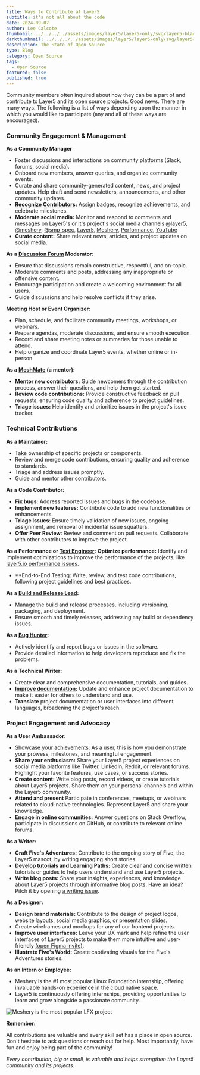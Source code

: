 ---
title: Ways to Contribute at Layer5
subtitle: it's not all about the code
date: 2024-09-07
author: Lee Calcote
thumbnail: ../../../../assets/images/layer5/layer5-only/svg/layer5-black.svg
darkthumbnail: ../../../../assets/images/layer5/layer5-only/svg/layer5-light-bg.svg
description: The State of Open Source
type: Blog
category: Open Source
tags:
  - Open Source
featured: false
published: true
---


<BlogWrapper>

<p><Link to="/community/members">Community members</Link> often inquired about how they can be a part of and contribute to Layer5 and its open source projects. Good news. There are many ways. The following is a list of ways depending upon the manner in which you would like to participate (any and all of these ways are encouraged).</p>

### Community Engagement & Management

**As a <Link to="/community/community-managers">Community Manager</Link>**
* Foster discussions and interactions on community platforms (Slack, forums, social media).
* <Link to="/newcomers">Onboard new members</Link>, answer queries, and organize community events.
* Curate and share community-generated content, news, and project updates. Help draft and send newsletters, announcements, and other community updates.
* **[Recognize Contributors](https://badges.layer5.io):** Assign badges, recognize achievements, and celebrate milestones.
* **Moderate social media:** Monitor and respond to comments and messages on Layer5's or it's project's social media channels [@layer5](https://x.com/layer5), [@meshery](https://x.com/mesheryio), [@smp_spec](https://x.com/smp_spec), [Layer5](https://www.linkedin.com/company/layer5), [Meshery](https://www.linkedin.com/showcase/meshery), [Performance](https://www.linkedin.com/showcase/service-mesh-performance), [YouTube](https://www.youtube.com/channel/UCFL1af7_wdnhHXL1InzaMvA?sub_confirmation=1)
* **Curate content:** Share relevant <Link to="/company/news">news</Link>, <Link to="/resources">articles</Link>, and <Link to="/projects">project</Link> updates on social media.

**As a [Discussion Forum](https://discuss.layer5.io) Moderator:**
* Ensure that discussions remain constructive, respectful, and on-topic.
* Moderate comments and posts, addressing any inappropriate or offensive content.
* Encourage participation and create a welcoming environment for all users.
* Guide discussions and help resolve conflicts if they arise.

**<Link to="/community/calendar">Meeting Host</Link> or <Link to="/communiity/events">Event Organizer</Link>:**
* Plan, schedule, and facilitate community meetings, workshops, or webinars.
* Prepare agendas, moderate discussions, and ensure smooth execution.
* Record and share meeting notes or summaries for those unable to attend.
* Help organize and coordinate Layer5 events, whether online or in-person.

**As a [MeshMate](https://layer5.io/community/meshmates) (a mentor):**
* **Mentor new contributors:**  Guide newcomers through the contribution process, answer their questions, and help them get started.
* **Review code contributions:**  Provide constructive feedback on pull requests, ensuring code quality and adherence to project guidelines.
* **Triage issues:**  Help identify and prioritize issues in the project's issue tracker.

### Technical Contributions

**As a Maintainer:**
* Take ownership of specific projects or components.
* Review and merge code contributions, ensuring quality and adherence to standards.
* Triage and address issues promptly.
* Guide and mentor other contributors.

**As a <Link to="/community/handbook/repository-overview">Code Contributor</Link>:**
* **Fix bugs:** Address reported issues and bugs in the codebase.
* **Implement new features:**  Contribute code to add new functionalities or enhancements.
* **Triage Issues**: Ensure timely validation of new issues, ongoing assignment, and removal of incidental issue squatters.
* **Offer Peer Review**: Review and comment on pull requests. Collaborate with other contributors to improve the project.

**As a Performance or [Test Engineer](https://docs.meshery.io/project/contributing/contributing-ui-tests):**
**Optimize performance:** Identify and implement optimizations to improve the performance of the projects, like [layer5.io performance issues](https://github.com/layer5io/layer5/issues?q=is%3Aopen+is%3Aissue+label%3Atype%2Fperformance).
* **End-to-End Testing: Write, review, and test code contributions, following project guidelines and best practices.

**As a [Build and Release Lead](https://docs.meshery.io/project/contributing/build-and-release):**
  * Manage the build and release processes, including versioning, packaging, and deployment.
  * Ensure smooth and timely releases, addressing any build or dependency issues.

**As a [Bug Hunter](https://github.com/issues?q=is%3Aopen+is%3Aissue+archived%3Afalse+org%3Alayer5io+org%3Ameshery+org%3Aservice-mesh-performance+org%3Aservice-mesh-patterns+org%3Alayer5labs):**
* Actively identify and report bugs or issues in the software.
* Provide detailed information to help developers reproduce and fix the problems.

**As a Technical Writer:**
* Create clear and comprehensive documentation, tutorials, and guides.
* **[Improve documentation](https://docs.layer5.io):** Update and enhance project documentation to make it easier for others to understand and use.
* **Translate** project documentation or user interfaces into different languages, broadening the project's reach.

### Project Engagement and Advocacy

**As a User Ambassador:**

* [Showcase your achievements](https://badges.layer5.io): As a user, this is how you demonstrate your prowess, milestones, and meaningful engagement.
* **Share your enthusiasm:** Share your Layer5 project experiences on social media platforms like Twitter, LinkedIn, Reddit, or relevant forums. Highlight your favorite features, use cases, or success stories.
* **Create content:** Write blog posts, record videos, or create tutorials about Layer5 projects.  Share them on your personal channels and within the Layer5 community.
* **<Link to="/community/events">Attend and present</Link>** Participate in conferences, meetups, or webinars related to cloud-native technologies. Represent Layer5 and share your knowledge.
* **Engage in online communities:**  Answer questions on Stack Overflow, participate in discussions on GitHub, or contribute to relevant online forums.

**As a <Link to="/community/handbook/writing-program">Writer</Link>:**
* **<Link to="/community/adventures-of-five-and-friends">Craft Five's Adventures</Link>:** Contribute to the ongoing story of Five, the Layer5 mascot, by writing engaging short stories.
* **<a href="https://docs.meshery.io/guides/tutorials">Develop tutorials</a> and <Link to="/learn/learning-paths">Learning Paths</Link>:** Create clear and concise written tutorials or guides to help users understand and use Layer5 projects.
* **<Link to="/blog">Write blog posts</Link>:**  Share your insights, experiences, and knowledge about Layer5 projects through informative blog posts. Have an idea? Pitch it by opening [a writing issue](https://github.com/layer5io/layer5/issues/new?assignees=&labels=area%2Fwriting%2C+help+wanted%2C+language%2Fenglish&projects=&template=writing.md&title=%5BWriting%5D). 

**As a Designer:**
* **<Link to="/company/brand">Design brand materials</Link>:**  Contribute to the design of project logos, website layouts, social media graphics, or presentation slides.
* Create wireframes and mockups for any of our <Link to="/community/handbook/repository-overview">frontend projects</Link>.
* **Improve user interfaces:** Leave your UX mark and help refine the user interfaces of Layer5 projects to make them more intuitive and user-friendly [(open Figma invite)](https://www.figma.com/team_invite/redeem/qJy1c95qirjgWQODApilR9).
* **<Link to="/community/adventures-of-five-and-friends">Illustrate Five's World</Link>:** Create captivating visuals for the Five's Adventures stories.

**As an <Link to="/careers/programs">Intern</Link> or <Link to="/careers">Employee</Link>:**
* Meshery is the #1 most popular Linux Foundation internship, offering invaluable hands-on experience in the cloud native space.
* Layer5 is continuously offering internships, providing opportunities to learn and grow alongside a passionate community.

<img src={popularProject} alt="Meshery is the most popular LFX project" className="image-center-shadow" />

**Remember:**

All contributions are valuable and every skill set has a place in open source.  Don't hesitate to ask questions or reach out for help.  Most importantly, have fun and enjoy being part of the community!

*Every contribution, big or small, is valuable and helps strengthen the Layer5 community and its projects.*

</BlogWrapper>